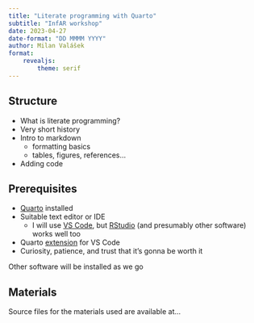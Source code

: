 ```yaml
---
title: "Literate programming with Quarto"
subtitle: "InfAR workshop"
date: 2023-04-27
date-format: "DD MMMM YYYY"
author: Milan Valášek
format:
    revealjs:
        theme: serif
---
```


## Structure

::: {.incremental}
- What is literate programming?
- Very short history
- Intro to markdown
    - formatting basics
    - tables, figures, references...
- Adding code
:::

## Prerequisites

- [Quarto](https://quarto.org/docs/get-started/) installed
- Suitable text editor or IDE
    - I will use [VS Code](https://code.visualstudio.com/download), but [RStudio](https://posit.co/downloads/) (and presumably other software) works well too
- Quarto [extension](https://marketplace.visualstudio.com/items?itemName=quarto.quarto) for VS Code
- Curiosity, patience, and trust that it's gonna be worth it

::: {.aside}
Other software will be installed as we go
:::

## Materials

Source files for the materials used are available at...

## {#gif background-image="https://media.giphy.com/media/SbtWGvMSmJIaV8faS8/giphy.gif"}
